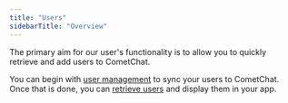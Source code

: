 ```yaml
---
title: "Users"
sidebarTitle: "Overview"
---
```




The primary aim for our user's functionality is to allow you to quickly retrieve and add users to CometChat.

You can begin with [user management](/sdk/ionic/2.0/users-user-management) to sync your users to CometChat. Once that is done, you can [retrieve users](/sdk/ionic/2.0/users-retrieve-users) and display them in your app.
